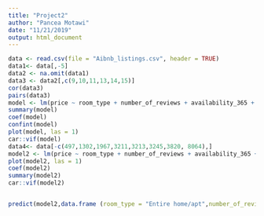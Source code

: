 ---
title: "Project2"
author: "Pancea Motawi"
date: "11/21/2019"
output: html_document
---

```{r, echo = FALSE, include = FLASE}
data <- read.csv(file = "Aibnb_listings.csv", header = TRUE)
data1<- data[,-5]
data2 <- na.omit(data1)
data3 <- data2[,c(9,10,11,13,14,15)]
cor(data3)
pairs(data3)
model <- lm(price ~ room_type + number_of_reviews + availability_365 + minimum_nights + reviews_per_month + calculated_host_listings_count, data = data)
summary(model)
coef(model)
confint(model)
plot(model, las = 1)
car::vif(model)
data4<- data[-c(497,1302,1967,3211,3213,3245,3820, 8064),]
model2 <- lm(price ~ room_type + number_of_reviews + availability_365 + minimum_nights + reviews_per_month + calculated_host_listings_count, data = data4)
plot(model2, las = 1)
coef(model2)
summary(model2)
car::vif(model2)


predict(model2,data.frame (room_type = "Entire home/apt",number_of_reviews = c(10), availability_365 = c(365), minimum_nights = c(1), reviews_per_month = c(0.5), calculated_host_listings_count = c(1,5)))
```
